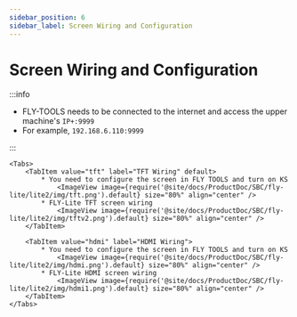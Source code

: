 ```yaml
---
sidebar_position: 6
sidebar_label: Screen Wiring and Configuration
---
```






# Screen Wiring and Configuration

:::info

* FLY-TOOLS needs to be connected to the internet and access the upper machine's `IP+:9999`
* For example, `192.168.6.110:9999`

:::

    <Tabs>
        <TabItem value="tft" label="TFT Wiring" default>
            * You need to configure the screen in FLY TOOLS and turn on KS
                <ImageView image={require('@site/docs/ProductDoc/SBC/fly-lite/lite2/img/tft.png').default} size="80%" align="center" />
            * FLY-Lite TFT screen wiring
                <ImageView image={require('@site/docs/ProductDoc/SBC/fly-lite/lite2/img/tftv2.png').default} size="80%" align="center" />
        </TabItem>

        <TabItem value="hdmi" label="HDMI Wiring">
            * You need to configure the screen in FLY TOOLS and turn on KS
                <ImageView image={require('@site/docs/ProductDoc/SBC/fly-lite/lite2/img/hdmi.png').default} size="80%" align="center" />               
            * FLY-Lite HDMI screen wiring
                <ImageView image={require('@site/docs/ProductDoc/SBC/fly-lite/lite2/img/hdmi1.png').default} size="80%" align="center" />
        </TabItem>
    </Tabs>